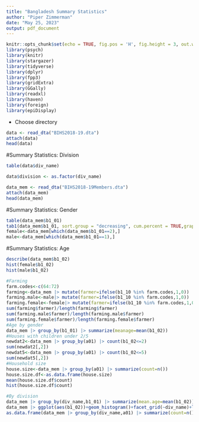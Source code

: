 ```yaml
---
title: "Bangladesh Summary Statistics"
author: "Piper Zimmerman"
date: "May 25, 2023"
output: pdf_document
---
```



```r
knitr::opts_chunk$set(echo = TRUE, fig.pos = 'H', fig.height = 3, out.width="\\textwidth", warning = FALSE)
library(psych)
library(knitr)
library(stargazer)
library(tidyverse)
library(dplyr)
library(fpp3)
library(gridExtra) 
library(GGally)
library(readxl)
library(haven)
library(foreign)
library(epiDisplay)
```

* Choose directory

```r
data <- read_dta("BIHS2018-19.dta")
attach(data)
head(data)
```

#Summary Statistics: Division
```r
table(data$div_name)
```

```r
data$division <- as.factor(div_name)
```


```r
data_mem <- read_dta("BIHS2018-19Members.dta")
attach(data_mem)
head(data_mem)
```

#Summary Statistics: Gender
```r
table(data_mem$b1_01)
tab1(data_mem$b1_01, sort.group = "decreasing", cum.percent = TRUE,graph=FALSE)
female<-data_mem[which(data_mem$b1_01==2),]
male<-data_mem[which(data_mem$b1_01==1),]
```

#Summary Statistics: Age
```r
describe(data_mem$b1_02)
hist(female$b1_02)
hist(male$b1_02)
```


```r
#Farming
farm.codes<-c(64:72)
farming<-data_mem |> mutate(farmer=ifelse(b1_10 %in% farm.codes,1,0))
farming.male<-male|> mutate(farmer=ifelse(b1_10 %in% farm.codes,1,0))
farming.female<-female|> mutate(farmer=ifelse(b1_10 %in% farm.codes,1,0))
sum(farming$farmer)/length(farming$farmer)
sum(farming.male$farmer)/length(farming.male$farmer)
sum(farming.female$farmer)/length(farming.female$farmer)
#Age by gender
data_mem |> group_by(b1_01) |> summarize(meanage=mean(b1_02))
#Houses with children under 2/5
newdat2<-data_mem |> group_by(a01) |> count(b1_02<=2)
sum(newdat2[,2])
newdat5<-data_mem |> group_by(a01) |> count(b1_02<=5)
sum(newdat5[,2])
#Household size
house.size<-data_mem |> group_by(a01) |> summarize(count=n())
house.size.df<-as.data.frame(house.size)
mean(house.size.df$count)
hist(house.size.df$count)
```

```r
#By division
data_mem |> group_by(div_name,b1_01) |> summarize(mean.age=mean(b1_02))
data_mem |> ggplot(aes(b1_02))+geom_histogram()+facet_grid(~div_name)+labs(x="Age")
as.data.frame(data_mem |> group_by(div_name,a01) |> summarize(count=n())) |> ggplot(aes(count))+geom_histogram(aes(fill=div_name))+facet_grid(~div_name)+labs(x="Household Size")
```

